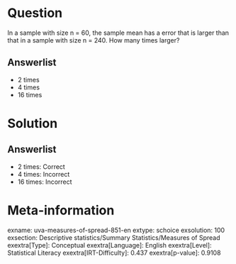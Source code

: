 Question
========

In a sample with size n = 60, the sample mean has a \standard error that is larger than that in a sample with size n
= 240. How many times larger?

Answerlist
----------

* 2 times
* 4 times
* 16 times

Solution
========

Answerlist
----------

* 2 times: Correct
* 4 times: Incorrect
* 16 times: Incorrect

Meta-information
================
exname: uva-measures-of-spread-851-en
extype: schoice
exsolution: 100
exsection: Descriptive statistics/Summary Statistics/Measures of Spread
exextra[Type]: Conceptual
exextra[Language]: English
exextra[Level]: Statistical Literacy
exextra[IRT-Difficulty]: 0.437
exextra[p-value]: 0.9108
